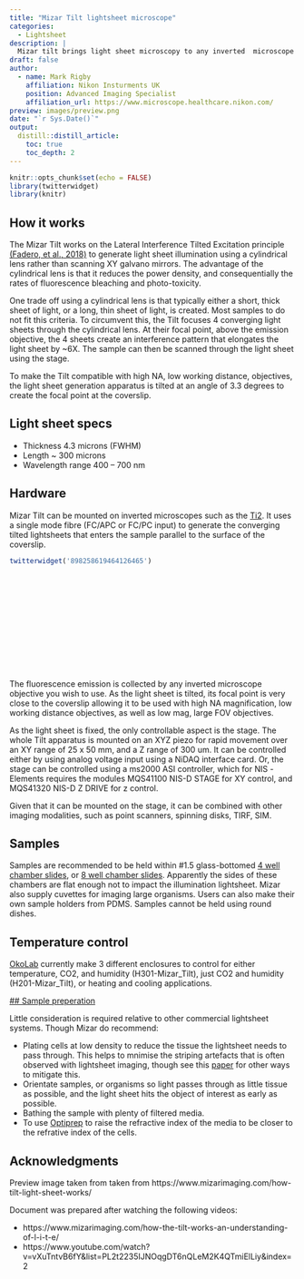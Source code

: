 ```yaml
---
title: "Mizar Tilt lightsheet microscope"
categories:
  - Lightsheet
description: |
  Mizar tilt brings light sheet microscopy to any inverted  microscope
draft: false
author:
  - name: Mark Rigby 
    affiliation: Nikon Insturments UK
    position: Advanced Imaging Specialist
    affiliation_url: https://www.microscope.healthcare.nikon.com/
preview: images/preview.png
date: "`r Sys.Date()`"
output:
  distill::distill_article:
    toc: true
    toc_depth: 2
---
```


```r

knitr::opts_chunk$set(echo = FALSE)
library(twitterwidget)
library(knitr)

```

## How it works

The Mizar Tilt works on the Lateral Interference Tilted Excitation principle [(Fadero, et al., 2018)](https://doi.org/10.1083/jcb.201710087) to generate light sheet illumination using a cylindrical lens rather than scanning XY galvano mirrors. The advantage of the cylindrical lens is that it reduces the power density, and consequentially the rates of fluorescence bleaching and photo-toxicity.  
 
One trade off using a cylindrical lens is that typically either a short, thick sheet of light, or a long, thin sheet of light, is created. Most samples to do not fit this criteria. To circumvent this, the Tilt focuses 4 converging light sheets through the cylindrical lens. At their focal point, above the emission objective, the 4 sheets create an interference pattern that elongates the light sheet by ~6X. The sample can then be scanned through the light sheet using the stage. 

To make the Tilt compatible with high NA, low working distance, objectives, the light sheet generation apparatus is tilted at an angle of 3.3 degrees to create the focal point at the coverslip. 

## Light sheet specs

- Thickness 4.3 microns (FWHM)
- Length ~ 300 microns
- Wavelength range 400 – 700 nm


## Hardware

Mizar Tilt can be mounted on inverted microscopes such as the [Ti2](https://www.microscope.healthcare.nikon.com/products/inverted-microscopes/eclipse-ti2-series). It uses a single mode fibre (FC/APC or FC/PC input) to generate the converging tilted lightsheets that enters the sample parallel to the surface of the coverslip.  



```r

twitterwidget('898258619464126465')

```

<br>  

<br>  

<br>  

<br>  

<br>

<br>

The fluorescence emission is collected by any inverted microscope objective you wish to use. As the light sheet is tilted, its focal point is very close to the coverslip allowing it to be used with high NA magnification, low working distance objectives, as well as low mag, large FOV objectives.  

As the light sheet is fixed, the only controllable aspect is the stage. The whole Tilt apparatus is mounted on an XYZ piezo for rapid movement over an XY range of 25 x 50 mm, and a Z range of 300 um. It can be controlled either by using analog voltage input using a NiDAQ interface card. Or, the stage can be controlled using a ms2000 ASI controller, which for NIS -Elements requires the modules MQS41100 NIS-D STAGE for XY control, and MQS41320 NIS-D Z DRIVE for z control.

Given that it can be mounted on the stage, it can be combined with other imaging modalities, such as point scanners, spinning disks, TIRF, SIM.


## Samples

Samples are recommended to be held within #1.5 glass-bottomed [4 well chamber slides](https://ibidi.com/glass-bottom/181--slide-4-well-glass-bottom.html), or [8 well chamber slides](https://ibidi.com/glass-bottom/183--slide-8-well-glass-bottom.html). Apparently the sides of these chambers are flat enough not to impact the illumination lightsheet. Mizar also supply cuvettes for imaging large organisms. Users can also make their own sample holders from PDMS. Samples cannot be held using round dishes.

## Temperature control

[OkoLab](http://www.oko-lab.com/live-cell-imaging/stage-top-digital-gas/chamber/light-sheet/h301-mizar-tilt) currently make 3 different enclosures to control for either  temperature, CO2, and humidity (H301-Mizar_Tilt), just CO2 and humidity (H201-Mizar_Tilt), or heating and cooling applications. 


[## Sample preperation](https://www.mizarimaging.com/thick-specimen-sample-prep-tilt/)

Little consideration is required relative to other commercial lightsheet systems. Though Mizar do recommend:  

- Plating cells at low density to reduce the tissue the lightsheet needs to pass through. This helps to mnimise the striping artefacts that is often observed with lightsheet imaging, though see this [paper](https://doi.org/10.1063/1.5016546) for other ways to mitigate this.
- Orientate samples, or organisms so light passes through as little tissue as possible, and the light sheet hits the object of interest as early as possible.
- Bathing the sample with plenty of filtered media.
- To use [Optiprep](https://www.stemcell.com/optipreptm.html) to raise the refractive index of the media to be closer to the refrative index of the cells.




## Acknowledgments {.appendix}

Preview image taken from taken from https://www.mizarimaging.com/how-tilt-light-sheet-works/

Document was prepared after watching the following videos: 

- https://www.mizarimaging.com/how-the-tilt-works-an-understanding-of-l-i-t-e/
- https://www.youtube.com/watch?v=vXuTntvB6fY&list=PL2t2235IJNOqgDT6nQLeM2K4QTmiElLiy&index=2




